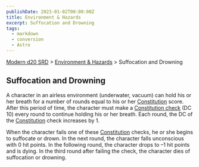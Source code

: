 ```yaml
---
publishDate: 2023-01-02T00:00:00Z
title: Environment & Hazards
excerpt: Suffocation and Drowning
tags:
  - markdown
  - conversion
  - Astro
---
```


[Modern d20 SRD](/#modernD20) > [Environment & Hazards](modern-d20-srd-environment-hazards-index) > Suffocation and Drowning

## Suffocation and Drowning

A character in an airless environment (underwater, vacuum) can hold his or her breath for a number of rounds equal to his or her [Constitution](modern-d20-srd-basics-ability-scores) score. After this period of time, the character must make a [Constitution check](modern-d20-srd-basics-ability-scores) (DC 10) every round to continue holding his or her breath. Each round, the DC of the [Constitution](modern-d20-srd-basics-ability-scores) check increases by 1.

When the character fails one of these [Constitution](modern-d20-srd-basics-ability-scores) checks, he or she begins to suffocate or drown. In the next round, the character falls unconscious with 0 hit points. In the following round, the character drops to –1 hit points and is dying. In the third round after failing the check, the character dies of suffocation or drowning.
